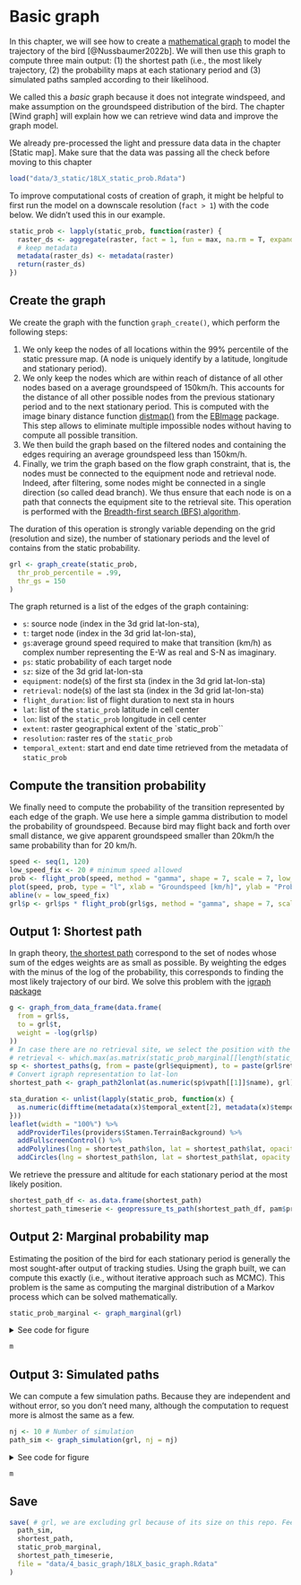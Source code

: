 # Basic graph

In this chapter, we will see how to create a [mathematical graph](https://en.wikipedia.org/wiki/Graph_(discrete_mathematics)) to model the trajectory of the bird [@Nussbaumer2022b]. We will then use this graph to compute three main output: (1) the shortest path (i.e., the most likely trajectory, (2) the probability maps at each stationary period and (3) simulated paths sampled according to their likelihood. 

We called this a _basic_ graph because it does not integrate windspeed, and make assumption on the groundspeed distribution of the bird. The chapter [Wind graph] will explain how we can retrieve wind data and improve the graph model. 

We already pre-processed the light and pressure data data in the chapter [Static map]. Make sure that the data was passing all the check before moving to this chapter

```r
load("data/3_static/18LX_static_prob.Rdata")
```

To improve computational costs of creation of graph, it might be helpful to first run the model on a downscale resolution (`fact > 1`) with the code below. We didn't used this in our example.

```r
static_prob <- lapply(static_prob, function(raster) {
  raster_ds <- aggregate(raster, fact = 1, fun = max, na.rm = T, expand = T)
  # keep metadata
  metadata(raster_ds) <- metadata(raster)
  return(raster_ds)
})
```

## Create the graph 

We create the graph with the function `graph_create()`, which perform the following steps: 

1. We only keep the nodes of all locations within the 99% percentile of the static pressure map. (A node is uniquely identify by a latitude, longitude and stationary period).
2. We only keep the nodes which are within reach of distance of all other nodes based on a average groundspeed of 150km/h. This accounts for the distance of all other possible nodes from the previous stationary period and to the next stationary period. This is computed with the image binary distance function [distmap()](https://rdrr.io/bioc/EBImage/man/distmap.html) from the [EBImage](https://github.com/aoles/EBImage) package. This step allows to eliminate multiple impossible nodes without having to compute all possible transition.
3. We then build the graph based on the filtered nodes and containing the edges requiring an average groundspeed less than 150km/h.
4. Finally, we trim the graph based on the flow graph constraint, that is, the nodes must be connected to the equipment node and retrieval node. Indeed, after filtering, some nodes might be connected in a single direction (so called dead branch). We thus ensure that each node is on a path that connects the equipment site to the retrieval site. This operation is performed with the [Breadth-first search (BFS) algorithm](https://en.wikipedia.org/wiki/Breadth-first_search).

The duration of this operation is strongly variable depending on the grid (resolution and size), the number of stationary periods and the level of contains from the static probability. 

```r
grl <- graph_create(static_prob,
  thr_prob_percentile = .99,
  thr_gs = 150
)
```

The graph returned is a list of the edges of the graph containing:

- `s`: source node (index in the 3d grid lat-lon-sta),
- `t`: target node (index in the 3d grid lat-lon-sta),
- `gs`:average ground speed required to make that transition (km/h) as complex number representing the E-W as real and S-N as imaginary.
- `ps`: static probability of each target node
- `sz`: size of the 3d grid lat-lon-sta
- `equipment`: node(s) of the first sta (index in the 3d grid lat-lon-sta)
- `retrieval`: node(s) of the last sta (index in the 3d grid lat-lon-sta)
- `flight_duration`: list of flight duration to next sta in hours
- `lat`: list of the `static_prob` latitude in cell center
- `lon`: list of the `static_prob` longitude in cell center
- `extent`: raster geographical extent of the `static_prob``
- `resolution`: raster res of the `static_prob`
- `temporal_extent`: start and end date time retrieved from the metadata of
`static_prob`

## Compute the transition probability

We finally need to compute the probability of the transition represented by each edge of the graph. We use here a simple gamma distribution to model the probability of groundspeed. Because bird may flight back and forth over small distance, we give apparent groundspeed smaller than 20km/h the same probability than for 20 km/h.

```r
speed <- seq(1, 120)
low_speed_fix <- 20 # minimum speed allowed
prob <- flight_prob(speed, method = "gamma", shape = 7, scale = 7, low_speed_fix = low_speed_fix)
plot(speed, prob, type = "l", xlab = "Groundspeed [km/h]", ylab = "Probability")
abline(v = low_speed_fix)
grl$p <- grl$ps * flight_prob(grl$gs, method = "gamma", shape = 7, scale = 7, low_speed_fix = low_speed_fix)
```

## Output 1: Shortest path

In graph theory, [the shortest path](https://en.wikipedia.org/wiki/Shortest_path_problem) correspond to the set of nodes whose sum of the edges weights are as small as possible. By weighting the edges with the minus of the log of the probability, this corresponds to finding the most likely trajectory of our bird. We solve this problem with the [igraph package](https://igraph.org/r/)

```r
g <- graph_from_data_frame(data.frame(
  from = grl$s,
  to = grl$t,
  weight = -log(grl$p)
))
# In case there are no retrieval site, we select the position with the highest probability according to the marginal
# retrieval <- which.max(as.matrix(static_prob_marginal[[length(static_prob_marginal)]])) + grl$sz[1] * grl$sz[2] * (grl$sz[3] - 1)
sp <- shortest_paths(g, from = paste(grl$equipment), to = paste(grl$retrieval))
# Convert igraph representation to lat-lon
shortest_path <- graph_path2lonlat(as.numeric(sp$vpath[[1]]$name), grl)
```


```r
sta_duration <- unlist(lapply(static_prob, function(x) {
  as.numeric(difftime(metadata(x)$temporal_extent[2], metadata(x)$temporal_extent[1], units = "days"))
}))
leaflet(width = "100%") %>%
  addProviderTiles(providers$Stamen.TerrainBackground) %>%
  addFullscreenControl() %>%
  addPolylines(lng = shortest_path$lon, lat = shortest_path$lat, opacity = 1, color = "#808080", weight = 3) %>%
  addCircles(lng = shortest_path$lon, lat = shortest_path$lat, opacity = 1, color = "#000", weight = sta_duration^(0.3) * 10)
```

We retrieve the pressure and altitude for each stationary period at the most likely position.

```r
shortest_path_df <- as.data.frame(shortest_path)
shortest_path_timeserie <- geopressure_ts_path(shortest_path_df, pam$pressure, include_flight = c(0, 1))
```


## Output 2: Marginal probability map

Estimating the position of the bird for each stationary period is generally the most sought-after output of tracking studies. Using the graph built, we can compute this exactly (i.e., without iterative approach such as MCMC). This problem is the same as computing the marginal distribution of a Markov process which can be solved mathematically.

```r
static_prob_marginal <- graph_marginal(grl)
```

<details>

<summary>See code for figure </summary>

```r
li_s <- list()
l <- leaflet(width = "100%") %>%
  addProviderTiles(providers$Stamen.TerrainBackground) %>%
  addFullscreenControl()
for (i_r in seq_len(length(static_prob_marginal))) {
  i_s <- metadata(static_prob[[i_r]])$sta_id
  info <- metadata(static_prob[[i_r]])$temporal_extent
  info_str <- paste0(i_s, " | ", info[1], "->", info[2])
  li_s <- append(li_s, info_str)
  l <- l %>%
    addRasterImage(static_prob_marginal[[i_r]], colors = "OrRd", opacity = 0.8, group = info_str) %>%
    addCircles(lng = shortest_path$lon[i_s], lat = shortest_path$lat[i_s], opacity = 1, color = "#000", weight = 10, group = info_str)
}
m <- l %>%
  addLayersControl(
    overlayGroups = li_s,
    options = layersControlOptions(collapsed = FALSE)
  ) %>%
  hideGroup(tail(li_s, length(li_s) - 1))
```
</details>

```r
m
```

## Output 3: Simulated paths

We can compute a few simulation paths. Because they are independent and without error, so you don't need many, although the computation to request more is almost the same as a few. 

```r
nj <- 10 # Number of simulation
path_sim <- graph_simulation(grl, nj = nj)
```

<details>

<summary>See code for figure </summary>

```r
col <- rep(RColorBrewer::brewer.pal(9, "Set1"), times = ceiling(grl$sz[3] / 9))
m <- leaflet(width = "100%") %>%
  addProviderTiles(providers$Stamen.TerrainBackground) %>%
  addFullscreenControl()
for (i in seq_len(nj)) {
  m <- m %>%
    addPolylines(lng = path_sim$lon[i, ], lat = path_sim$lat[i, ], opacity = 0.7, weight = 1, color = "#808080")
}
for (i in seq_len(grl$sz[3])) {
  m <- m %>%
    addCircles(lng = path_sim$lon[, i], lat = path_sim$lat[, i], opacity = .4, weight = 10, color = col[i])
}
# m <- m %>% addLegend(position="bottomright", colors = col[1:grl$sz[3]], labels = seq_len(grl$sz[3]), title = "stationary period", opacity = 1 )
```
</details>

```r
m
```

## Save
```r
save( # grl, we are excluding grl because of its size on this repo. Feel free to keep it in your own project
  path_sim,
  shortest_path,
  static_prob_marginal,
  shortest_path_timeserie,
  file = "data/4_basic_graph/18LX_basic_graph.Rdata"
)
```
